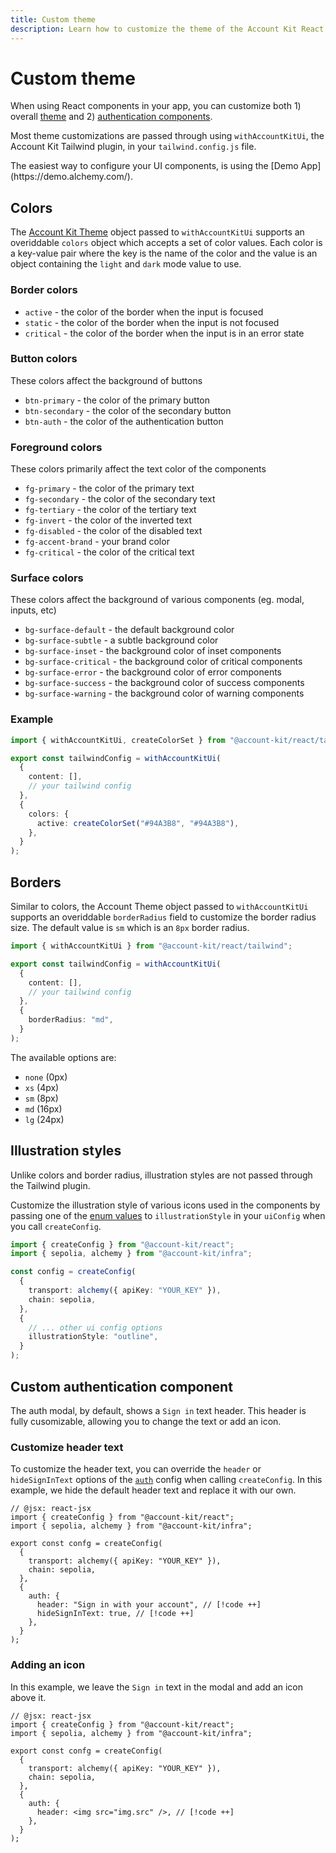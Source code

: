 ```yaml
---
title: Custom theme
description: Learn how to customize the theme of the Account Kit React components
---
```


# Custom theme

When using React components in your app, you can customize both 1) overall [theme](#colors) and 2) [authentication components](#custom-authentication-component).

Most theme customizations are passed through using `withAccountKitUi`, the Account Kit Tailwind plugin, in your `tailwind.config.js` file.

<Tip>
  The easiest way to configure your UI components, is using the [Demo
  App](https://demo.alchemy.com/).
</Tip>

## Colors

The [Account Kit Theme](https://github.com/alchemyplatform/aa-sdk/blob/main/account-kit/react/src/tailwind/types.ts) object passed to `withAccountKitUi` supports an overiddable `colors` object which accepts a set of color values. Each color is a key-value pair where the key is the name of the color and the value is an object containing the `light` and `dark` mode value to use.

### Border colors

- `active` - the color of the border when the input is focused
- `static` - the color of the border when the input is not focused
- `critical` - the color of the border when the input is in an error state

### Button colors

These colors affect the background of buttons

- `btn-primary` - the color of the primary button
- `btn-secondary` - the color of the secondary button
- `btn-auth` - the color of the authentication button

### Foreground colors

These colors primarily affect the text color of the components

- `fg-primary` - the color of the primary text
- `fg-secondary` - the color of the secondary text
- `fg-tertiary` - the color of the tertiary text
- `fg-invert` - the color of the inverted text
- `fg-disabled` - the color of the disabled text
- `fg-accent-brand` - your brand color
- `fg-critical` - the color of the critical text

### Surface colors

These colors affect the background of various components (eg. modal, inputs, etc)

- `bg-surface-default` - the default background color
- `bg-surface-subtle` - a subtle background color
- `bg-surface-inset` - the background color of inset components
- `bg-surface-critical` - the background color of critical components
- `bg-surface-error` - the background color of error components
- `bg-surface-success` - the background color of success components
- `bg-surface-warning` - the background color of warning components

### Example

```ts twoslash
import { withAccountKitUi, createColorSet } from "@account-kit/react/tailwind";

export const tailwindConfig = withAccountKitUi(
  {
    content: [],
    // your tailwind config
  },
  {
    colors: {
      active: createColorSet("#94A3B8", "#94A3B8"),
    },
  }
);
```

## Borders

Similar to colors, the Account Theme object passed to `withAccountKitUi` supports an overiddable `borderRadius` field to customize the border radius size. The default value is `sm` which is an `8px` border radius.

```ts twoslash
import { withAccountKitUi } from "@account-kit/react/tailwind";

export const tailwindConfig = withAccountKitUi(
  {
    content: [],
    // your tailwind config
  },
  {
    borderRadius: "md",
  }
);
```

The available options are:

- `none` (0px)
- `xs` (4px)
- `sm` (8px)
- `md` (16px)
- `lg` (24px)

## Illustration styles

Unlike colors and border radius, illustration styles are not passed through the Tailwind plugin.

Customize the illustration style of various icons used in the components by passing one of the [enum values](https://github.com/alchemyplatform/aa-sdk/blob/main/account-kit/react/src/types.ts) to `illustrationStyle` in your `uiConfig` when you call `createConfig`.

```ts twoslash
import { createConfig } from "@account-kit/react";
import { sepolia, alchemy } from "@account-kit/infra";

const config = createConfig(
  {
    transport: alchemy({ apiKey: "YOUR_KEY" }),
    chain: sepolia,
  },
  {
    // ... other ui config options
    illustrationStyle: "outline",
  }
);
```

## Custom authentication component

The auth modal, by default, shows a `Sign in` text header. This header is fully cusomizable, allowing you to change the text or add an icon.

### Customize header text

To customize the header text, you can override the `header` or `hideSignInText` options of the [`auth`](https://github.com/alchemyplatform/aa-sdk/blob/main/account-kit/react/src/types.ts) config when calling `createConfig`.
In this example, we hide the default header text and replace it with our own.

```tsx twoslash
// @jsx: react-jsx
import { createConfig } from "@account-kit/react";
import { sepolia, alchemy } from "@account-kit/infra";

export const confg = createConfig(
  {
    transport: alchemy({ apiKey: "YOUR_KEY" }),
    chain: sepolia,
  },
  {
    auth: {
      header: "Sign in with your account", // [!code ++]
      hideSignInText: true, // [!code ++]
    },
  }
);
```

### Adding an icon

In this example, we leave the `Sign in` text in the modal and add an icon above it.

```tsx twoslash
// @jsx: react-jsx
import { createConfig } from "@account-kit/react";
import { sepolia, alchemy } from "@account-kit/infra";

export const confg = createConfig(
  {
    transport: alchemy({ apiKey: "YOUR_KEY" }),
    chain: sepolia,
  },
  {
    auth: {
      header: <img src="img.src" />, // [!code ++]
    },
  }
);
```
